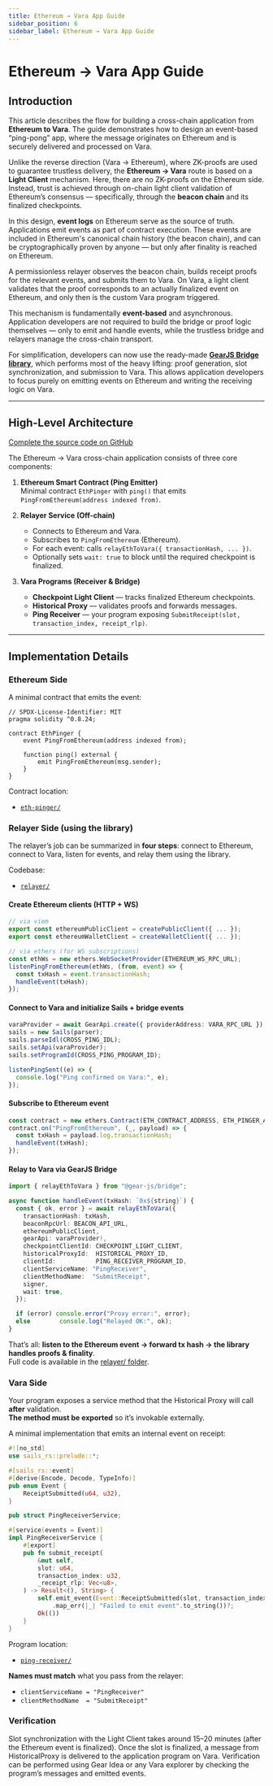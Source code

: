 ```yaml
---
title: Ethereum → Vara App Guide
sidebar_position: 6
sidebar_label: Ethereum → Vara App Guide
---
```


# Ethereum → Vara App Guide

## Introduction

This article describes the flow for building a cross-chain application from **Ethereum to Vara**. The guide demonstrates how to design an event-based “ping-pong” app, where the message originates on Ethereum and is securely delivered and processed on Vara.

Unlike the reverse direction (Vara → Ethereum), where ZK-proofs are used to guarantee trustless delivery, the **Ethereum → Vara** route is based on a **Light Client** mechanism. Here, there are no ZK-proofs on the Ethereum side. Instead, trust is achieved through on-chain light client validation of Ethereum’s consensus — specifically, through the **beacon chain** and its finalized checkpoints.

In this design, **event logs** on Ethereum serve as the source of truth. Applications emit events as part of contract execution. These events are included in Ethereum's canonical chain history (the beacon chain), and can be cryptographically proven by anyone — but only after finality is reached on Ethereum.

A permissionless relayer observes the beacon chain, builds receipt proofs for the relevant events, and submits them to Vara. On Vara, a light client validates that the proof corresponds to an actually finalized event on Ethereum, and only then is the custom Vara program triggered.

This mechanism is fundamentally **event-based** and asynchronous. Application developers are not required to build the bridge or proof logic themselves — only to emit and handle events, while the trustless bridge and relayers manage the cross-chain transport.

For simplification, developers can now use the ready-made [**GearJS Bridge library**](https://github.com/gear-tech/gear-bridges/tree/main/js/bridge-js), which performs most of the heavy lifting: proof generation, slot synchronization, and submission to Vara. This allows application developers to focus purely on emitting events on Ethereum and writing the receiving logic on Vara.

---

## High-Level Architecture

[Complete the source code on GitHub](https://github.com/gear-foundation/eth-vara-cross-ping)

The Ethereum → Vara cross-chain application consists of three core components:

1. **Ethereum Smart Contract (Ping Emitter)**  
   Minimal contract `EthPinger` with `ping()` that emits `PingFromEthereum(address indexed from)`.

2. **Relayer Service (Off-chain)**  
   - Connects to Ethereum and Vara.  
   - Subscribes to `PingFromEthereum` (Ethereum).  
   - For each event: calls `relayEthToVara({ transactionHash, ... })`.  
   - Optionally sets `wait: true` to block until the required checkpoint is finalized.

3. **Vara Programs (Receiver & Bridge)**  
   - **Checkpoint Light Client** — tracks finalized Ethereum checkpoints.  
   - **Historical Proxy** — validates proofs and forwards messages.  
   - **Ping Receiver** — your program exposing `SubmitReceipt(slot, transaction_index, receipt_rlp)`.

---

## Implementation Details

### Ethereum Side

A minimal contract that emits the event:

```solidity
// SPDX-License-Identifier: MIT
pragma solidity ^0.8.24;

contract EthPinger {
    event PingFromEthereum(address indexed from);

    function ping() external {
        emit PingFromEthereum(msg.sender);
    }
}
```

Contract location:
- [`eth-pinger/`](https://github.com/gear-foundation/eth-vara-cross-ping/tree/master/eth-pinger)

### Relayer Side (using the library)

The relayer’s job can be summarized in **four steps**: connect to Ethereum, connect to Vara, listen for events, and relay them using the library.

Codebase:
- [`relayer/`](https://github.com/gear-foundation/eth-vara-cross-ping/tree/master/relayer)

#### Create Ethereum clients (HTTP + WS)

```ts
// via viem
export const ethereumPublicClient = createPublicClient({ ... });
export const ethereumWalletClient = createWalletClient({ ... });

// via ethers (for WS subscriptions)
const ethWs = new ethers.WebSocketProvider(ETHEREUM_WS_RPC_URL);
listenPingFromEthereum(ethWs, (from, event) => {
  const txHash = event.transactionHash;
  handleEvent(txHash);
});
```

#### Connect to Vara and initialize Sails + bridge events

```ts
varaProvider = await GearApi.create({ providerAddress: VARA_RPC_URL });
sails = new Sails(parser);
sails.parseIdl(CROSS_PING_IDL);
sails.setApi(varaProvider);
sails.setProgramId(CROSS_PING_PROGRAM_ID);

listenPingSent((e) => {
  console.log("Ping confirmed on Vara:", e);
});
```

#### Subscribe to Ethereum event

```ts
const contract = new ethers.Contract(ETH_CONTRACT_ADDRESS, ETH_PINGER_ABI, provider);
contract.on("PingFromEthereum", (_, payload) => {
  const txHash = payload.log.transactionHash;
  handleEvent(txHash);
});
```

#### Relay to Vara via GearJS Bridge

```ts
import { relayEthToVara } from "@gear-js/bridge";

async function handleEvent(txHash: `0x${string}`) {
  const { ok, error } = await relayEthToVara({
    transactionHash: txHash,
    beaconRpcUrl: BEACON_API_URL,
    ethereumPublicClient,
    gearApi: varaProvider!,
    checkpointClientId: CHECKPOINT_LIGHT_CLIENT,
    historicalProxyId:  HISTORICAL_PROXY_ID,
    clientId:           PING_RECEIVER_PROGRAM_ID,
    clientServiceName: "PingReceiver",
    clientMethodName:  "SubmitReceipt",
    signer,
    wait: true,
  });

  if (error) console.error("Proxy error:", error);
  else        console.log("Relayed OK:", ok);
}
```

That’s all: **listen to the Ethereum event → forward tx hash → the library handles proofs & finality**.  
Full code is available in the [relayer/ folder](https://github.com/gear-foundation/eth-vara-cross-ping/tree/master/relayer).

### Vara Side

Your program exposes a service method that the Historical Proxy will call **after** validation.  
**The method must be exported** so it’s invokable externally.

A minimal implementation that emits an internal event on receipt:

```rust
#![no_std]
use sails_rs::prelude::*;

#[sails_rs::event]
#[derive(Encode, Decode, TypeInfo)]
pub enum Event {
    ReceiptSubmitted(u64, u32),
}

pub struct PingReceiverService;

#[service(events = Event)]
impl PingReceiverService {
    #[export]
    pub fn submit_receipt(
        &mut self,
        slot: u64,
        transaction_index: u32,
        _receipt_rlp: Vec<u8>,
    ) -> Result<(), String> {
        self.emit_event(Event::ReceiptSubmitted(slot, transaction_index))
            .map_err(|_| "Failed to emit event".to_string())?;
        Ok(())
    }
}
```

Program location:
- [`ping-receiver/`](https://github.com/gear-foundation/eth-vara-cross-ping/tree/master/ping-receiver)

**Names must match** what you pass from the relayer:
- `clientServiceName = "PingReceiver"`
- `clientMethodName  = "SubmitReceipt"`

### Verification

Slot synchronization with the Light Client takes around 15–20 minutes (after the Ethereum event is finalized).
Once the slot is finalized, a message from HistoricalProxy is delivered to the application program on Vara.
Verification can be performed using Gear Idea or any Vara explorer by checking the program’s messages and emitted events.
